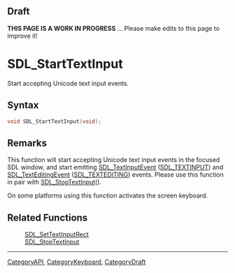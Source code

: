 
== Draft ==

'''THIS PAGE IS A WORK IN PROGRESS''' ... Please make edits to this page to improve it!
= SDL_StartTextInput =

Start accepting Unicode text input events.

== Syntax ==

<syntaxhighlight lang='c'>
void SDL_StartTextInput(void);
</syntaxhighlight>

== Remarks ==

This function will start accepting Unicode text input events in the focused
SDL window, and start emitting [[SDL_TextInputEvent]] ([[SDL_TEXTINPUT]])
and [[SDL_TextEditingEvent]] ([[SDL_TEXTEDITING]]) events. Please use this
function in pair with [[SDL_StopTextInput]]().

On some platforms using this function activates the screen keyboard.

== Related Functions ==

:[[SDL_SetTextInputRect]]
:[[SDL_StopTextInput]]

----
[[CategoryAPI]], [[CategoryKeyboard]], [[CategoryDraft]]


